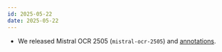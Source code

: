 ```yaml
---
id: 2025-05-22
date: 2025-05-22
---
```


- We released Mistral OCR 2505 (`mistral-ocr-2505`) and [annotations](/capabilities/OCR/annotations). <Tag model/> <Tag api/>
